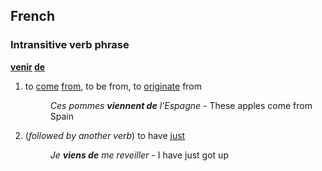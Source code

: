 ==French==
===Intransitive verb phrase===
'''[[venir]] [[de]]'''

#to [[come]] [[from]], to be from, to [[originate]] from
#:''Ces pommes '''viennent de''' l'Espagne'' - These apples come from Spain
#(''followed by another verb'') to have [[just]]
#:''Je '''viens de''' me reveiller'' - I have just got up
